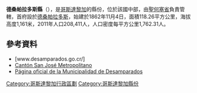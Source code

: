 {{Coord|9|48|48|N|84|2|56|W|display=title}}

'''德桑帕拉多斯縣'''（{{lang-es|Cantón de Desamparados}}），是[[哥斯達黎加|哥斯達黎加]]的縣份，位於該國中部，由[[聖何塞省_(哥斯達黎加)|聖何塞省]]負責管轄，首府設於[[德桑帕拉多斯|德桑帕拉多斯]]，始建於1862年11月4日，面積118.26平方公里，海拔高度1,161米，2011年人口208,411人，人口密度每平方公里1,762.31人。

==參考資料==
* [www.desamparados.go.cr/]
* [https://web.archive.org/web/20070822152930/http://www.sanjosemetropolitano.org/ModMunicipalidades/Desamparados/Canton_Desamparados.htm Cantón San José Metropolitano]
* [http://www.munidesamp.go.cr/ Página oficial de la Municipalidad de Desamparados] {{Wayback|url=http://www.munidesamp.go.cr/ |date=20130525075943 }}

{{哥斯達黎加省份}}
[[Category:哥斯達黎加行政區劃|Category:哥斯達黎加行政區劃]]
[[Category:哥斯達黎加縣份|Category:哥斯達黎加縣份]]